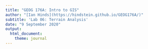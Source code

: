 ```yaml
---
title: "GEOG 176A: Intro to GIS"
author: "[Ian Hinds](https://hindstein.github.io/GEOG176A/)"
subtitle: 'Lab 06: Terrain Analysis'
date: "9 September 2020"
output:
  html_document:
    theme: journal
---
```


